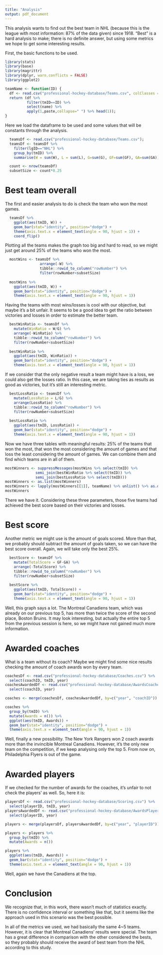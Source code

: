 ```yaml
---
title: "Analysis"
output: pdf_document
---
```


This analysis wants to find out the best team in NHL (because this is the league with most information: 87% of the data given) since 1918. "Best" is a hard analysis to make; there is no definite answer, but using some metrics we hope to get some interesting results.

First, the basic functions to be used.
```r
library(stats)
library(base)
library(magrittr)
library(dplyr, warn.conflicts = FALSE)
library(ggplot2)

teamName <- function(ID) {
  df <- read.csv("professional-hockey-database/Teams.csv", colClasses = character());
  return (df %>% 
          filter(tmID==ID) %>% 
          select(name) %>% 
          apply(1,paste,collapse=" ") %>% head(1));
}

```

Here we load the dataframe to be used and some values that will be constants through the analysis.

```r
  teamsDf <- read.csv("professional-hockey-database/Teams.csv");
  teamsDf <- teamsDf %>% 
    filter(lgID=="NHL") %>% 
    group_by(tmID) %>% 
    summarise(W = sum(W), L = sum(L), G=sum(G), GF=sum(GF), GA=sum(GA))

  count <- nrow(teamsDf)
  subsetSize <- count*0.25
```

# Best team overall

The first and easier analysis to do is check the team who won the most games.

```r
  teamsDf %>%
    ggplot(aes(tmID, W)) + 
    geom_bar(stat="identity", position="dodge") + 
    theme(axis.text.x = element_text(angle = 90, hjust = 1)) +
    coord_flip()
```

Plotting all the teams makes the graph too big and hard to read, so we might just get around 25% of the teams who won the most.

```r
  mostWins <- teamsDf %>% 
                arrange(-W) %>% 
                tibble::rowid_to_column("rowNumber") %>%
                filter(rowNumber<subsetSize)
  
  mostWins %>% 
    ggplot(aes(tmID, W)) + 
    geom_bar(stat="identity", position="dodge") + 
    theme(axis.text.x = element_text(angle = 90, hjust = 1)) 
```



Having the teams with most wins/losses is cool with our objective, but maybe it's a bit unfair. It seems to be a good idea to get the ratio between victories and losses in order to estimate the better team.

```r
  bestWinRatio <- teamsDf %>% 
    mutate(WinRatio = W/G) %>%
    arrange(-WinRatio) %>% 
    tibble::rowid_to_column("rowNumber") %>% 
    filter(rowNumber<subsetSize)
  
  bestWinRatio %>% 
    ggplot(aes(tmID, WinRatio)) + 
    geom_bar(stat="identity", position="dodge") + 
    theme(axis.text.x = element_text(angle = 90, hjust = 1)) 
```

If we consider that the only negative result a team might have is a loss, we could also get the losses ratio. In this case, we are taking ties as results as good as victories, but it's still an interesting metric.

```r
  bestLossRatio <- teamsDf %>% 
    mutate(LossRatio = L/G) %>%
    arrange(LossRatio) %>% 
    tibble::rowid_to_column("rowNumber") %>% 
    filter(rowNumber<subsetSize)
  
  bestLossRatio %>% 
    ggplot(aes(tmID, LossRatio)) + 
    geom_bar(stat="identity", position="dodge") + 
    theme(axis.text.x = element_text(angle = 90, hjust = 1)) 
```


Now we have three tables with meaningful results: 25% of the teams that won the most, that won the most considering the amount of games and that loss the least considering the amount of games. We can combine them and find which teams are in all of them.

```r
mostWinners <- suppressMessages(mostWins %>% select(tmID) %>% 
              semi_join(bestWinRatio %>% select(tmID)) %>% 
              semi_join(bestLossRatio %>% select(tmID)))
mostWinners <- as.list(mostWinners)
mostWinners <- lapply(mostWinners[[1]], teamName) %>% unlist() %>% as.data.frame()
mostWinners
```

There we have it. Considering these three parameters, those five teams had achieved the best score based on their victories and losses.


# Best score

Another metric we might use is the amount of goals scored. More than that, we probably should subtract the amount of goals taken, so we can have the best score overall. Again, we will take only the best 25%.

```r
  bestScore <- teamsDf %>% 
    mutate(TotalScore = GF-GA) %>%
    arrange(-TotalScore) %>% 
    tibble::rowid_to_column("rowNumber") %>% 
    filter(rowNumber<subsetSize)
  
  bestScore %>% 
    ggplot(aes(tmID, TotalScore)) + 
    geom_bar(stat="identity", position="dodge") + 
    theme(axis.text.x = element_text(angle = 90, hjust = 1)) 

```

Well, this graph says a lot. The Montreal Canadiens team, which was already on our previous top 5, has more than twice the score of the second place, Boston Bruins. It may look interesting, but actually the entire top 5 from the previous session is here, so we might have not gained much more information.

# Awarded coaches

What is a team without its coach? Maybe we might find some nice results checking the amount of coach awards won by every team.

```r

coachesDf <- read.csv("professional-hockey-database/Coaches.csv") %>%
  select(coachID, tmID, year)
coachesAwardedDf <- read.csv("professional-hockey-database/AwardsCoaches.csv") %>% 
  select(coachID, year)

coaches <- merge(coachesDf, coachesAwardedDf, by=c("year", "coachID"))

coaches %>% 
  group_by(tmID) %>% 
  mutate(Awards = n()) %>% 
  ggplot(aes(tmID, Awards)) + 
  geom_bar(stat="identity", position="dodge") + 
  theme(axis.text.x = element_text(angle = 90, hjust = 1)) 
```

Well, finally a new possibility. The New York Rangers won 2 coach awards more than the invincible Montreal Canadiens. However, it's the only new team on the competition, if we keep analysing only the top 5. From now on, Philadelphia Flyers is out of the game.

# Awarded players

If we checked for the number of awards for the coaches, it's unfair to not check the players' as well. So, here it is:

```r

playersDf <- read.csv("professional-hockey-database/Scoring.csv") %>% 
  select(playerID, tmID, year)
playersAwardedDf <- read.csv("professional-hockey-database/AwardsPlayers.csv") %>% 
  select(playerID, year)

players <- merge(playersDf, playersAwardedDf, by=c("year", "playerID"))

players <- players %>%
  group_by(tmID) %>% 
  mutate(Awards = n()) 

players %>% 
  ggplot(aes(tmID, Awards)) + 
  geom_bar(stat="identity", position="dodge") + 
  theme(axis.text.x = element_text(angle = 90, hjust = 1)) 

```

Well, again we have the Canadiens at the top.

# Conclusion

We recognize that, in this work, there wasn't much of statistics exactly. There is no confidence interval or something like that, but it seems like the approach used in this scenario was the best possible.

In all of the metrics we used, we had basically the same 4~5 teams. However, it is clear that Montreal Canadiens' results were special. The team has a great difference in comparison with the other considered the bests, so they probably should receive the award of best team from the NHL according to this study.





